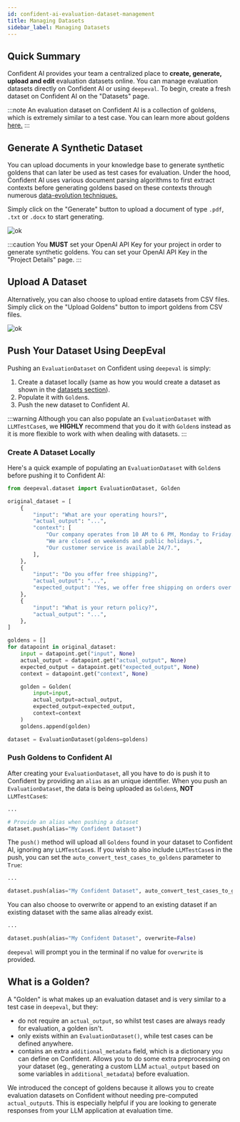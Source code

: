```yaml
---
id: confident-ai-evaluation-dataset-management
title: Managing Datasets
sidebar_label: Managing Datasets
---
```


## Quick Summary

Confident AI provides your team a centralized place to **create, generate, upload and edit** evaluation datasets online. You can manage evaluation datasets directly on Confident AI or using `deepeval`. To begin, create a fresh dataset on Confident AI on the "Datasets" page.

:::note
An evaluation dataset on Confident AI is a collection of goldens, which is extremely similar to a test case. You can learn more about goldens [here.](#what-is-a-golden)
:::

## Generate A Synthetic Dataset

You can upload documents in your knowledge base to generate synthetic goldens that can later be used as test cases for evaluation. Under the hood, Confident AI uses various document parsing algorithms to first extract contexts before generating goldens based on these contexts through numerous [data-evolution techniques.](https://www.confident-ai.com/blog/the-definitive-guide-to-synthetic-data-generation-using-llms)

Simply click on the "Generate" button to upload a document of type `.pdf`, `.txt` or `.docx` to start generating.

![ok](https://confident-bucket.s3.amazonaws.com/generate-goldens.svg)

:::caution
You **MUST** set your OpenAI API Key for your project in order to generate synthetic goldens. You can set your OpenAI API Key in the "Project Details" page.
:::

## Upload A Dataset

Alternatively, you can also choose to upload entire datasets from CSV files. Simply click on the "Upload Goldens" button to import goldens from CSV files.

![ok](https://confident-bucket.s3.amazonaws.com/upload-goldens.svg)

## Push Your Dataset Using DeepEval

Pushing an `EvaluationDataset` on Confident using `deepeval` is simply:

1. Create a dataset locally (same as how you would create a dataset as shown in the [datasets section](/docs/evaluation-datasets)).
2. Populate it with `Golden`s.
3. Push the new dataset to Confident AI.

:::warning
Although you can also populate an `EvaluationDataset` with `LLMTestCase`s, we **HIGHLY** recommend that you do it with `Golden`s instead as it is more flexible to work with when dealing with datasets.
:::

### Create A Dataset Locally

Here's a quick example of populating an `EvaluationDataset` with `Golden`s before pushing it to Confident AI:

```python
from deepeval.dataset import EvaluationDataset, Golden

original_dataset = [
    {
        "input": "What are your operating hours?",
        "actual_output": "...",
        "context": [
            "Our company operates from 10 AM to 6 PM, Monday to Friday.",
            "We are closed on weekends and public holidays.",
            "Our customer service is available 24/7.",
        ],
    },
    {
        "input": "Do you offer free shipping?",
        "actual_output": "...",
        "expected_output": "Yes, we offer free shipping on orders over $50.",
    },
    {
        "input": "What is your return policy?",
        "actual_output": "...",
    },
]

goldens = []
for datapoint in original_dataset:
    input = datapoint.get("input", None)
    actual_output = datapoint.get("actual_output", None)
    expected_output = datapoint.get("expected_output", None)
    context = datapoint.get("context", None)

    golden = Golden(
        input=input,
        actual_output=actual_output,
        expected_output=expected_output,
        context=context
    )
    goldens.append(golden)

dataset = EvaluationDataset(goldens=goldens)
```

### Push Goldens to Confident AI

After creating your `EvaluationDataset`, all you have to do is push it to Confident by providing an `alias` as an unique identifier. When you push an `EvaluationDataset`, the data is being uploaded as `Golden`s, **NOT** `LLMTestCase`s:

```python
...

# Provide an alias when pushing a dataset
dataset.push(alias="My Confident Dataset")
```

The `push()` method will upload all `Goldens` found in your dataset to Confident AI, ignoring any `LLMTestCase`s. If you wish to also include `LLMTestCase`s in the push, you can set the `auto_convert_test_cases_to_goldens` parameter to `True`:

```python
...

dataset.push(alias="My Confident Dataset", auto_convert_test_cases_to_goldens=True)
```

You can also choose to overwrite or append to an existing dataset if an existing dataset with the same alias already exist.

```python
...

dataset.push(alias="My Confident Dataset", overwrite=False)
```

`deepeval` will prompt you in the terminal if no value for `overwrite` is provided.

## What is a Golden?

A "Golden" is what makes up an evaluation dataset and is very similar to a test case in `deepeval`, but they:

- do not require an `actual_output`, so whilst test cases are always ready for evaluation, a golden isn't.
- only exists within an `EvaluationDataset()`, while test cases can be defined anywhere.
- contains an extra `additional_metadata` field, which is a dictionary you can define on Confident. Allows you to do some extra preprocessing on your dataset (eg., generating a custom LLM `actual_output` based on some variables in `additional_metadata`) before evaluation.

We introduced the concept of goldens because it allows you to create evaluation datasets on Confident without needing pre-computed `actual_output`s. This is especially helpful if you are looking to generate responses from your LLM application at evaluation time.
